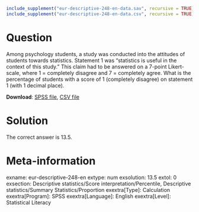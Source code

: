 ```r
include_supplement("eur-descriptive-248-en-data.sav", recursive = TRUE)
include_supplement("eur-descriptive-248-en-data.csv", recursive = TRUE)
```

Question
========
Among psychology students, a study was conducted into the attitudes of students towards statistics. Statement 1 was "statistics is useful in the context of this study." This claim had to be answered on a 7-point Likert-scale, where 1 = completely disagree and 7 = completely agree. What is the percentage of students with a score of 1 (completely disagree) on statement 1 (with 1 decimal place).

**Download**: [SPSS file](eur-descriptive-248-en-data.sav), [CSV file](eur-descriptive-248-en-data.csv)


Solution
========
The correct answer is 13.5.


Meta-information
================
exname: eur-descriptive-248-en
extype: num
exsolution: 13.5
extol: 0
exsection: Descriptive statistics/Score interpretation/Percentile, Descriptive statistics/Summary Statistics/Proportion
exextra[Type]: Calculation
exextra[Program]: SPSS
exextra[Language]: English
exextra[Level]: Statistical Literacy
